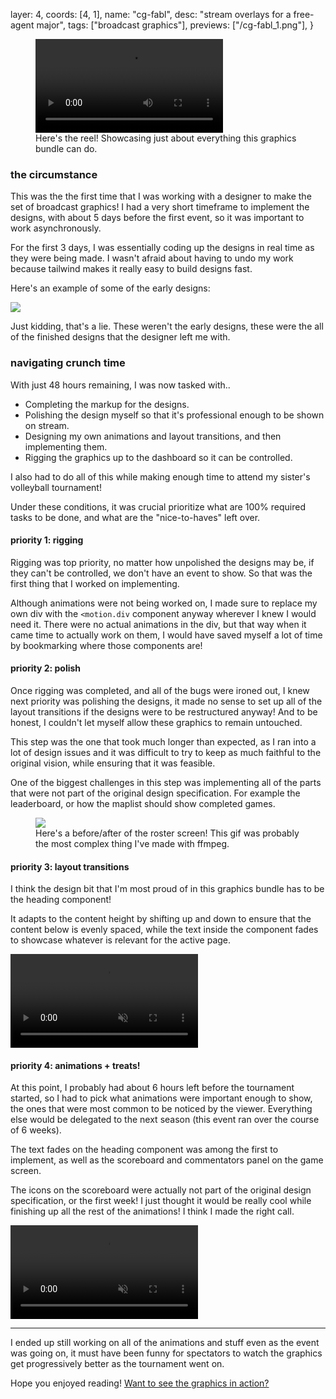  layer: 4,
  coords: [4, 1],
  name: "cg-fabl",
  desc: "stream overlays for a free-agent major",
  tags: ["broadcast graphics"],
  previews: ["/cg-fabl_1.png"],
}

<figure>
  <video controls>
    <source src="/cg-fabl_2.webm" type="video/webm" />
  </video>
  <figcaption>
    Here's the reel! Showcasing just about everything this graphics bundle can
    do.
  </figcaption>
</figure>

### the circumstance

This was the the first time that I was working with a designer to make the set of
broadcast graphics! I had a very short timeframe to implement the designs, with about
5 days before the first event, so it was important to work asynchronously.

For the first 3 days, I was essentially coding up the designs in real time as they were being made. I wasn't afraid about having to undo my work because tailwind makes it really easy to build designs fast.

Here's an example of some of the early designs:

![](/cg-fabl_3.png)

Just kidding, that's a lie. These weren't the early designs, these were the all of the finished designs that the designer left me with.

### navigating crunch time

With just 48 hours remaining, I was now tasked with..

- Completing the markup for the designs.
- Polishing the design myself so that it's professional enough to be shown on stream.
- Designing my own animations and layout transitions, and then implementing them.
- Rigging the graphics up to the dashboard so it can be controlled.

I also had to do all of this while making enough time to attend my sister's volleyball tournament!

Under these conditions, it was crucial prioritize what are 100% required tasks to be done, and what are the "nice-to-haves" left over.

#### priority 1: rigging

Rigging was top priority, no matter how unpolished the designs may be, if they can't be controlled, we don't have an event to show. So that was the first thing that I worked on implementing.

Although animations were not being worked on, I made sure to replace my own div with the `<motion.div` component anyway wherever I knew I would need it. There were no actual animations in the div, but that way when it came time to actually work on them, I would have saved myself a lot of time by bookmarking where those components are!

#### priority 2: polish

Once rigging was completed, and all of the bugs were ironed out, I knew next priority was polishing the designs, it made no sense to set up all of the layout transitions if the designs were to be restructured anyway! And to be honest, I couldn't let myself allow these graphics to remain untouched.

This step was the one that took much longer than expected, as I ran into a lot of design issues and it was difficult to try to keep as much faithful to the original vision, while ensuring that it was feasible.

One of the biggest challenges in this step was implementing all of the parts that were not part of the original design specification. For example the leaderboard, or how the maplist should show completed games.

<figure>
  <img src="/cg-fabl_6.gif" />
  <figcaption>
    Here's a before/after of the roster screen! This gif was probably the most
    complex thing I've made with ffmpeg.
  </figcaption>
</figure>

#### priority 3: layout transitions

I think the design bit that I'm most proud of in this graphics bundle has to be the heading component!

It adapts to the content height by shifting up and down to ensure that the content below is evenly spaced, while the text inside the component fades to showcase whatever is relevant for the active page.

<video autoplay muted loop>
  <source src="/cg-fabl_4.webm" type="video/webm" />
</video>

#### priority 4: animations + treats!

At this point, I probably had about 6 hours left before the tournament started, so I had to pick what animations were important enough to show, the ones that were most common to be noticed by the viewer. Everything else would be delegated to the next season (this event ran over the course of 6 weeks).

The text fades on the heading component was among the first to implement, as well as the scoreboard and commentators panel on the game screen.

The icons on the scoreboard were actually not part of the original design specification, or the first week! I just thought it would be really cool while finishing up all the rest of the animations! I think I made the right call.

<video autoplay muted loop>
  <source src="/cg-fabl_5.webm" type="video/webm" />
</video>

---

I ended up still working on all of the animations and stuff even as the event was going on, it must have been funny for spectators to watch the graphics get progressively better as the tournament went on.

Hope you enjoyed reading!
[Want to see the graphics in action?](https://youtu.be/Kz5w3a8Z_tM?t=673)
